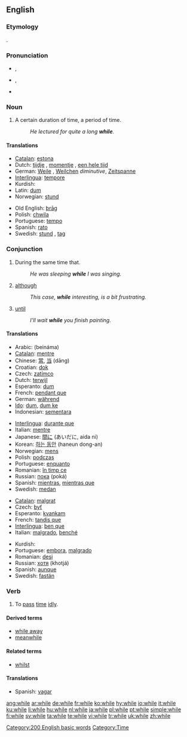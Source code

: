 ==English==

{{rank|people|still|just|143|while|again|also|away}}

===Etymology===
{{OE.}} {{term|hwil|hwīl|lang=ang}}.

===Pronunciation===
*{{a|RP}} {{IPA|/waɪl/}}, {{SAMPA|/waIl/}}
*{{a|GenAm}} {{IPA|/waɪl/, /ʍaɪl/}}, {{SAMPA|/waIl/, /WaIl/}}
*{{audio|en-us-while.ogg|Audio (US)}}
*:{{rhymes|aɪl}}

===Noun===
{{en-noun|-}}

# A certain duration of time, a period of time.
#:''He lectured for quite a long '''while'''.''

====Translations====
{{trans-top|a certain duration of time, a period of time}}
*[[Catalan]]: [[estona]] {{f}}
*Dutch: [[tijdje]] {{n}}, [[momentje]] {{n}}, [[een hele tijd]] {{m}}
*German: [[Weile]] {{f}}, [[Weilchen]] {{n}} ''diminutive'', [[Zeitspanne]] {{f}}
*[[Interlingua]]: [[tempore]]
*Kurdish: {{KUchar|[[ماوه‌]]}}
*Latin: [[dum]]
*Norwegian: [[stund]] {{m}}
{{trans-mid}}
*Old English: [[þrag|þrāg]] {{f}}
*Polish: [[chwila]] {{f}}
*Portuguese: [[tempo]] {{m}}
*Spanish: [[rato]] {{m}}
*Swedish: [[stund]] {{c}}, [[tag]] {{n}}
{{trans-bottom}}

===Conjunction===
{{wikipedia}}
{{en-conj}}

# During the same time that.
#: ''He was sleeping '''while''' I was singing.''
# [[although]]
#: ''This case, '''while''' interesting, is a bit frustrating.''
# {{context|in|_|Northern English dialect}} [[until]]
#: ''I'll wait '''while''' you finish painting.''

====Translations====
{{trans-top|during the same time that}}
*Arabic: {{ARchar|[[بينما]]}} (beináma)
*[[Catalan]]: [[mentre]]
*Chinese: [[當]], [[当]] (dāng)
*Croatian: [[dok]]
* Czech: [[zatímco]]
*Dutch: [[terwijl]]
*Esperanto: [[dum]]
*French: [[pendant que]]
*German: [[während]]
*[[Ido]]: [[dum]], [[dum ke]]
*Indonesian: [[sementara]]
{{trans-mid}}
*[[Interlingua]]: [[durante que]]
*Italian: [[mentre]]
*Japanese: [[間に]] (あいだに, aida ni)
*Korean: [[하는 동안]] (haneun dong-an)
*Norwegian: [[mens]]
*Polish: [[podczas]]
*Portuguese: [[enquanto]]
*Romanian: [[în timp ce]]
*Russian: [[пока]] (poká)
*Spanish: [[mientras]], [[mientras que]]
*Swedish: [[medan]]
{{trans-bottom}}

{{trans-top|although}}
*[[Catalan]]: [[malgrat]]
* Czech: [[byť]]
*Esperanto: [[kvankam]]
*French: [[tandis que]]
*[[Interlingua]]: [[ben que]]
*Italian: [[malgrado]], [[benché]]
{{trans-mid}}
*Kurdish: {{KUchar|[[ئه‌گه‌رچی]]}}
*Portuguese: [[embora]], [[malgrado]]
*Romanian: [[deşi]]
*Russian: [[хотя]] (khotjá)
*Spanish: [[aunque]]
*Swedish: [[fastän]]
{{trans-bottom}}

===Verb===
{{en-verb|whil|es}}

# To [[pass]] [[time]] [[idly]].

====Derived terms====
*[[while away]]
*[[meanwhile]]

====Related terms====
*[[whilst]]

====Translations====
{{trans-top|to pass time idly}}
{{trans-mid}}
*Spanish: [[vagar]]
{{trans-bottom}}

[[Category:200 English basic words]]
[[Category:Time]]

[[ang:while]]
[[ar:while]]
[[de:while]]
[[fr:while]]
[[ko:while]]
[[hy:while]]
[[io:while]]
[[it:while]]
[[ku:while]]
[[li:while]]
[[hu:while]]
[[nl:while]]
[[ja:while]]
[[pl:while]]
[[pt:while]]
[[simple:while]]
[[fi:while]]
[[sv:while]]
[[ta:while]]
[[te:while]]
[[vi:while]]
[[tr:while]]
[[uk:while]]
[[zh:while]]